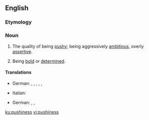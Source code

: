 ==English==

===Etymology===
{{suffix|en|pushy|ness}}

===Noun===
{{en-noun|-}}

# The quality of being [[pushy]]; being aggressively [[ambitious]], overly [[assertive]].
#: {{syn|en|pushingness|cockiness|forwardness}}
# Being [[bold]] or [[determined]]. 
#: {{syn|en|moxie|vigor}}

====Translations====
{{trans-top|the quality of being pushy}}
* German: {{t|de|Aufdringlichkeit|f}}, {{t+|de|Penetranz|f}}, {{t|de|Strebertum|n}}, {{t|de|Agressivität|f}}, {{t+|de|Rücksichtslosigkeit|f}}, {{t|de|Ellenbogentechnik|f}}
{{trans-mid}}
* Italian: {{t|it|rampantismo|m}}
{{trans-bottom}}

{{trans-top|being bold or determined}}
* German: {{t|de|Tatkraft|f}}, {{t|de|Unternehmungsgeist|f}}, {{t|de|Strebertum|n}}
{{trans-mid}}
{{trans-bottom}}



[[ku:pushiness]]
[[vi:pushiness]]